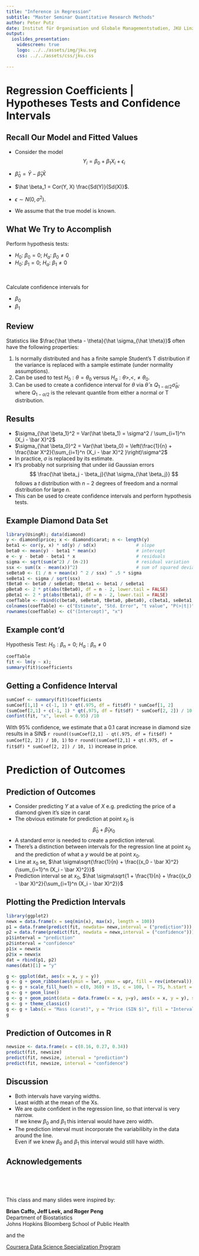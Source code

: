 ```yaml
---
title: "Inference in Regression"
subtitle: "Master Seminar Quantitative Research Methods"
author: Peter Putz
date: Institut für Organisation und Globale Managementstudien, JKU Linz
output: 
  ioslides_presentation:
    widescreen: true
    logo: ../../assets/img/jku.svg
    css: ../../assets/css/jku.css
    
---
```



<style>
table.rmdtable th {
  color: white;
  font-size: 18px;
  background: -webkit-gradient(linear, 50% 0%, 50% 100%, color-stop(40%, #1e786d), color-stop(80%, #144f48)) no-repeat;
  background: -webkit-linear-gradient(top, #1e786d 40%, #144f48 80%) no-repeat;
  background: -moz-linear-gradient(top, #1e786d 40%, #144f48 80%) no-repeat;
  background: -o-linear-gradient(top, #1e786d 40%, #144f48 80%) no-repeat;
  background: linear-gradient(top, #1e786d 40%, #144f48 80%) no-repeat;
}
</style>



# Regression Coefficients | Hypotheses Tests and Confidence Intervals


## Recall Our Model and Fitted Values

- Consider the model
$$
Y_i = \beta_0 + \beta_1 X_i + \epsilon_i
$$

- $\hat \beta_0 = \bar Y - \hat \beta_1 \bar X$
- $\hat \beta_1 = Cor(Y, X) \frac{Sd(Y)}{Sd(X)}$.  
- $\epsilon \sim N(0, \sigma^2)$. 

- We assume that the true model is known.



## What We Try to Accomplish

Perform hypothesis tests:

- $H_0$: $\beta_0 = 0$; $H_a$: $\beta_0 \neq 0$
- $H_0$: $\beta_1 = 0$; $H_a$: $\beta_1 \neq 0$


\


Calculate confidence intervals for

- $\beta_0$
- $\beta_1$


## Review

Statistics like $\frac{\hat \theta - \theta}{\hat \sigma_{\hat \theta}}$ often have the following properties:

1. Is normally distributed and has a finite sample Student's T distribution if the
variance is replaced with a sample estimate (under normality assumptions).
3. Can be used to test $H_0 : \theta = \theta_0$ versus $H_a : \theta >, <, \neq \theta_0$.
4. Can be used to create a confidence interval for $\theta$ via $\hat \theta \pm Q_{1-\alpha/2} \hat 
\sigma_{\hat \theta}$,  
where $Q_{1-\alpha/2}$ is the relevant quantile from either a normal or T distribution.



## Results

* $\sigma_{\hat \beta_1}^2 = Var(\hat \beta_1) = \sigma^2 / \sum_{i=1}^n (X_i - \bar X)^2$
* $\sigma_{\hat \beta_0}^2 = Var(\hat \beta_0)  = \left(\frac{1}{n} + \frac{\bar X^2}{\sum_{i=1}^n (X_i - \bar X)^2 }\right)\sigma^2$
* In practice, $\sigma$ is replaced by its estimate.
* It's probably not surprising that under iid Gaussian errors
$$
\frac{\hat \beta_j - \beta_j}{\hat \sigma_{\hat \beta_j}}
$$
follows a $t$ distribution with $n-2$ degrees of freedom and a normal distribution for large $n$.
* This can be used to create confidence intervals and perform
hypothesis tests.



## Example Diamond Data Set

```r
library(UsingR); data(diamond)
y <- diamond$price; x <- diamond$carat; n <- length(y)
beta1 <- cor(y, x) * sd(y) / sd(x)               # slope
beta0 <- mean(y) - beta1 * mean(x)               # intercept
e <- y - beta0 - beta1 * x                       # residuals
sigma <- sqrt(sum(e^2) / (n-2))                  # residual variation 
ssx <- sum((x - mean(x))^2)                      # sum of squared deviations from mean X
seBeta0 <- (1 / n + mean(x) ^ 2 / ssx) ^ .5 * sigma 
seBeta1 <- sigma / sqrt(ssx)
tBeta0 <- beta0 / seBeta0; tBeta1 <- beta1 / seBeta1
pBeta0 <- 2 * pt(abs(tBeta0), df = n - 2, lower.tail = FALSE)
pBeta1 <- 2 * pt(abs(tBeta1), df = n - 2, lower.tail = FALSE)
coefTable <- rbind(c(beta0, seBeta0, tBeta0, pBeta0), c(beta1, seBeta1, tBeta1, pBeta1))
colnames(coefTable) <- c("Estimate", "Std. Error", "t value", "P(>|t|)")
rownames(coefTable) <- c("(Intercept)", "x")
```


## Example cont'd

Hypothesis Test: $H_0: \beta_n = 0$; $H_a: \beta_n \neq 0$

```r
coefTable
fit <- lm(y ~ x); 
summary(fit)$coefficients
```


## Getting a Confidence Interval

```r
sumCoef <- summary(fit)$coefficients
sumCoef[1,1] + c(-1, 1) * qt(.975, df = fit$df) * sumCoef[1, 2]
(sumCoef[2,1] + c(-1, 1) * qt(.975, df = fit$df) * sumCoef[2, 2]) / 10
confint(fit, "x", level = 0.95) /10
```
With 95% confidence, we estimate that a 0.1 carat increase in
diamond size results in a SIN$ `r round((sumCoef[2,1] - qt(.975, df = fit$df) * sumCoef[2, 2]) / 10, 1)` to `r round((sumCoef[2,1] + qt(.975, df = fit$df) * sumCoef[2, 2]) / 10, 1)` increase in price.



# Prediction of Outcomes


## Prediction of Outcomes

- Consider predicting $Y$ at a value of $X$
    e.g. predicting the price of a diamond given it's size in carat
- The obvious estimate for prediction at point $x_0$ is 
$$
\hat \beta_0 + \hat \beta_1 x_0
$$
- A standard error is needed to create a prediction interval.
- There's a distinction between intervals for the regression
  line at point $x_0$ and the prediction of what a $y$ would be
  at point $x_0$. 
- Line at $x_0$ se, $\hat \sigma\sqrt{\frac{1}{n} +  \frac{(x_0 - \bar X)^2}{\sum_{i=1}^n (X_i - \bar X)^2}}$
- Prediction interval se at $x_0$, $\hat \sigma\sqrt{1 + \frac{1}{n} + \frac{(x_0 - \bar X)^2}{\sum_{i=1}^n (X_i - \bar X)^2}}$



## Plotting the Prediction Intervals {.centered}

```r
library(ggplot2)
newx = data.frame(x = seq(min(x), max(x), length = 100))
p1 = data.frame(predict(fit, newdata= newx,interval = ("prediction")))
p2 = data.frame(predict(fit, newdata = newx,interval = ("confidence")))
p1$interval = "prediction"
p2$interval = "confidence"
p1$x = newx$x
p2$x = newx$x
dat = rbind(p1, p2)
names(dat)[1] = "y"

g <- ggplot(dat, aes(x = x, y = y))
g <- g + geom_ribbon(aes(ymin = lwr, ymax = upr, fill = rev(interval)), alpha = 1)
g <- g + scale_fill_hue(h = c(0, 360) + 15, c = 100, l = 75, h.start = 180)
g <- g + geom_line()
g <- g + geom_point(data = data.frame(x = x, y=y), aes(x = x, y = y), size = 3, alpha = 0.5)
g <- g + theme_classic()
g <- g + labs(x = "Mass (carat)", y = "Price (SIN $)", fill = "Interval")
g
```



## Prediction of Outcomes in R {.smaller}

```r
newsize <- data.frame(x = c(0.16, 0.27, 0.34))
predict(fit, newsize)
predict(fit, newsize, interval = "prediction")
predict(fit, newsize, interval = "confidence")
```



## Discussion

- Both intervals have varying widths.  
    Least width at the mean of the Xs.
- We are quite confident in the regression line, so that 
  interval is very narrow.  
    If we knew $\beta_0$ and $\beta_1$ this interval would have zero width.
- The prediction interval must incorporate the variabilibity
  in the data around the line.  
    Even if we knew $\beta_0$ and $\beta_1$ this interval would still have width.




## Acknowledgements {.centered}

\
\
\

This class and many slides were inspired by:

**Brian Caffo, Jeff Leek, and Roger Peng**   
Department of Biostatistics   
Johns Hopkins Bloomberg School of Public Health   

and the  

[Coursera Data Science Specialization Program](https://www.coursera.org/specialization/jhudatascience/1?utm_medium=courseDescripTop)



